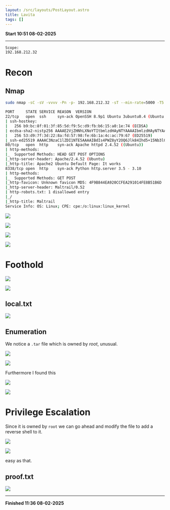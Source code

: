 ```yaml
---
layout: /src/layouts/PostLayout.astro
title: Lavita
tags: []
---
```

**Start 10:51 08-02-2025**

---
```
Scope:
192.168.212.32
```
# Recon

## Nmap

```bash
sudo nmap -sC -sV -vvvv -Pn -p- 192.168.212.32 -sT --min-rate=5000 -T5      

PORT     STATE SERVICE REASON  VERSION
22/tcp   open  ssh     syn-ack OpenSSH 8.9p1 Ubuntu 3ubuntu0.4 (Ubuntu Linux; protocol 2.0)
| ssh-hostkey: 
|   256 b9:bc:8f:01:3f:85:5d:f9:5c:d9:fb:b6:15:a0:1e:74 (ECDSA)
| ecdsa-sha2-nistp256 AAAAE2VjZHNhLXNoYTItbmlzdHAyNTYAAAAIbmlzdHAyNTYAAABBBBYESg2KmNLhFh1KJaN2UFCVAEv6MWr58pqp2fIpCSBEK2wDJ5ap2XVBVGLk9Po4eKBbqTo96yttfVUvXWXoN3M=
|   256 53:d9:7f:3d:22:8a:fd:57:98:fe:6b:1a:4c:ac:79:67 (ED25519)
|_ssh-ed25519 AAAAC3NzaC1lZDI1NTE5AAAAIBdIs4PWZ8yY2OQ6Jlk84Ihd5+15Nb3l0qvpf1ls3wfa
80/tcp   open  http    syn-ack Apache httpd 2.4.52 ((Ubuntu))
| http-methods: 
|_  Supported Methods: HEAD GET POST OPTIONS
|_http-server-header: Apache/2.4.52 (Ubuntu)
|_http-title: Apache2 Ubuntu Default Page: It works
8338/tcp open  http    syn-ack Python http.server 3.5 - 3.10
| http-methods: 
|_  Supported Methods: GET POST
|_http-favicon: Unknown favicon MD5: 4F9B844EA920CCFEA291014FE8B51B6D
|_http-server-header: Maltrail/0.52
| http-robots.txt: 1 disallowed entry 
|_/
|_http-title: Maltrail
Service Info: OS: Linux; CPE: cpe:/o:linux:linux_kernel
```

![](../../../assets/bae1c2d64c33727c5a1d3bc4964f9c6c.png)

![](../../../assets/fb7f0a1a0c575217780475a20ee3c4a5.png)

![](../../../assets/307adc5577a2eb22f66543c9c13ecdf0.png)

![](../../../assets/ce5852aa5d31366c1f8559670f6a8ef9.png)


# Foothold

![](../../../assets/34329effa1290616ca79c8cc7ed2bfd1.png)

![](../../../assets/e03691a0fae240e1caf3d6fea6dcf26c.png)


## local.txt

![](../../../assets/162ee46a46fc56c4a6f186d18e9bc4cc.png)


## Enumeration

We notice a `.tar` file which is owned by *root*, unusual.

![](../../../assets/9b0cc46a7016e6a6182a77a7cd3adf47.png)

![](../../../assets/89844d13e3e3c9331bee1f999ab8d299.png)

Furthermore I found this

![](../../../assets/353f25e18e5125ab0aa24e446135423b.png)

![](../../../assets/d7d687887b3bb47040ac4774275b4915.png)


# Privilege Escalation

Since it is owned by `root` we can go ahead and modify the file to add a reverse shell to it.

![](../../../assets/6c2ada9f5a15946dbb2c929450a51903.png)

![](../../../assets/ae4bd0bd841fe8b3f28b077c40f85cd5.png)

easy as that.


## proof.txt

![](../../../assets/cc27a7de92be5aebcc1a68cba2e697e2.png)

---

**Finished 11:36 08-02-2025**

[^Links]:  [[OSCP Prep]]
